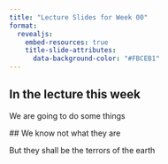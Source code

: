 ```yaml
---
title: "Lecture Slides for Week 00"
format: 
  revealjs:
    embed-resources: true
    title-slide-attributes: 
      data-background-color: "#FBCEB1"
---
```


## In the lecture this week

We are going to do some things

## We know not what they are

But they shall be the terrors of the earth
